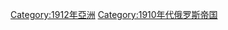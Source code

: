 {{commonscat|1912 in Russia}}
{{Year in country category|1|9|1|2|俄羅斯|歐洲||}}

[[Category:1912年亞洲|Category:1912年亞洲]]
[[Category:1910年代俄罗斯帝国|Category:1910年代俄罗斯帝国]]